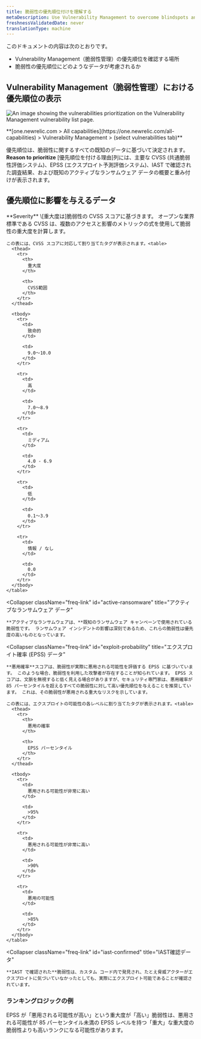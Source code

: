 ```yaml
---
title: 脆弱性の優先順位付けを理解する
metaDescription: Use Vulnerability Management to overcome blindspots and assign remediation to developers as a security team.
freshnessValidatedDate: never
translationType: machine
---
```



このドキュメントの内容は次のとおりです。

* Vulnerability Management（脆弱性管理）の優先順位を確認する場所
* 脆弱性の優先順位にどのようなデータが考慮されるか

## Vulnerability Management（脆弱性管理）における優先順位の表示

<img
  title="Vulnerability Management prioritization"
  alt="An image showing the vulnerabilities prioritization on the Vulnerability Management vulnerability list page."
  src={vmPriority}
/>

<figcaption>
  <DoNotTranslate>
    **[one.newrelic.com > All capabilities](https://one.newrelic.com/all-capabilities) > Vulnerability Management > (select vulnerabilities tab)**
  </DoNotTranslate>
</figcaption>

優先順位は、脆弱性に関するすべての既知のデータに基づいて決定されます。 **Reason to prioritize** \[優先順位を付ける理由]列には、主要な CVSS (共通脆弱性評価システム)、EPSS (エクスプロイト予測評価システム)、IAST で確認された調査結果、および既知のアクティブなランサムウェア データの概要と重み付けが表示されます。

## 優先順位に影響を与えるデータ

<CollapserGroup>
  <Collapser
    className="freq-link"
    id="severity"
    title="重大度データ"
  >
    **Severity** \[重大度は]脆弱性の CVSS スコアに基づきます。 オープンな業界標準である CVSS は、複数のアクセスと影響のメトリックの式を使用して脆弱性の重大度を計算します。

    この表には、CVSS スコアに対応して割り当てたタグが表示されます。<table>
      <thead>
        <tr>
          <th>
            重大度
          </th>

          <th>
            CVSS範囲
          </th>
        </tr>
      </thead>

      <tbody>
        <tr>
          <td>
            致命的
          </td>

          <td>
            9.0～10.0
          </td>
        </tr>

        <tr>
          <td>
            高
          </td>

          <td>
            7.0～8.9
          </td>
        </tr>

        <tr>
          <td>
            ミディアム
          </td>

          <td>
            4.0 - 6.9
          </td>
        </tr>

        <tr>
          <td>
            低
          </td>

          <td>
            0.1～3.9
          </td>
        </tr>

        <tr>
          <td>
            情報 / なし
          </td>

          <td>
            0.0
          </td>
        </tr>
      </tbody>
    </table>
  </Collapser>

  <Collapser
    className="freq-link"
    id="active-ransomware"
    title="アクティブなランサムウェア データ"
  >
    **アクティブなランサムウェアは、**既知のランサムウェア キャンペーンで使用されている脆弱性です。 ランサムウェア インシデントの影響は深刻であるため、これらの脆弱性は優先度の高いものとなっています。
  </Collapser>

  <Collapser
    className="freq-link"
    id="exploit-probability"
    title="エクスプロイト確率 (EPSS) データ"
  >
    **悪用確率**スコアは、脆弱性が実際に悪用される可能性を評価する EPSS に基づいています。 このような場合、脆弱性を利用した攻撃者が存在することが知られています。 EPSS スコアは、文脈を無視すると低く見える場合がありますが、セキュリティ専門家は、悪用確率が 85 パーセンタイルを超えるすべての脆弱性に対して高い優先順位を与えることを推奨しています。 これは、その脆弱性が悪用される重大なリスクを示しています。

    この表には、エクスプロイトの可能性の各レベルに割り当てたタグが表示されます。<table>
      <thead>
        <tr>
          <th>
            悪用の確率
          </th>

          <th>
            EPSS パーセンタイル
          </th>
        </tr>
      </thead>

      <tbody>
        <tr>
          <td>
            悪用される可能性が非常に高い
          </td>

          <td>
            >95%
          </td>
        </tr>

        <tr>
          <td>
            悪用される可能性が非常に高い
          </td>

          <td>
            >90%
          </td>
        </tr>

        <tr>
          <td>
            悪用の可能性
          </td>

          <td>
            >85%
          </td>
        </tr>
      </tbody>
    </table>
  </Collapser>

  <Collapser
    className="freq-link"
    id="iast-confirmed"
    title="IAST確認データ"
  >
    **IAST で確認された**脆弱性は、カスタム コード内で発見され、たとえ脅威アクターがエクスプロイトに気づいていなかったとしても、実際にエクスプロイト可能であることが確認されています。
  </Collapser>
</CollapserGroup>

### ランキングロジックの例

EPSS が「悪用される可能性が高い」という重大度が「高い」脆弱性は、悪用される可能性が 85 パーセンタイル未満の EPSS レベルを持つ「重大」な重大度の脆弱性よりも高いランクになる可能性があります。